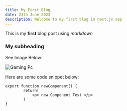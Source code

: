 ```yaml
---
title: My First Blog
date: 23th June 2023
description: Welcome to my first blog in next.js app
---
```


This is my **first** blog post using _markdown_

### My subheading

See Image Below:

![Gaming Pc](https://calvarycarpentry-cloud-storage.sgp1.cdn.digitaloceanspaces.com/projects/duxton-hill/IMG_3465_1%20copy.jpg)

Here are some code snippet below:

```
export function newComponent() {
        return(
            <p> new Component Test </p>
        )
}
```
